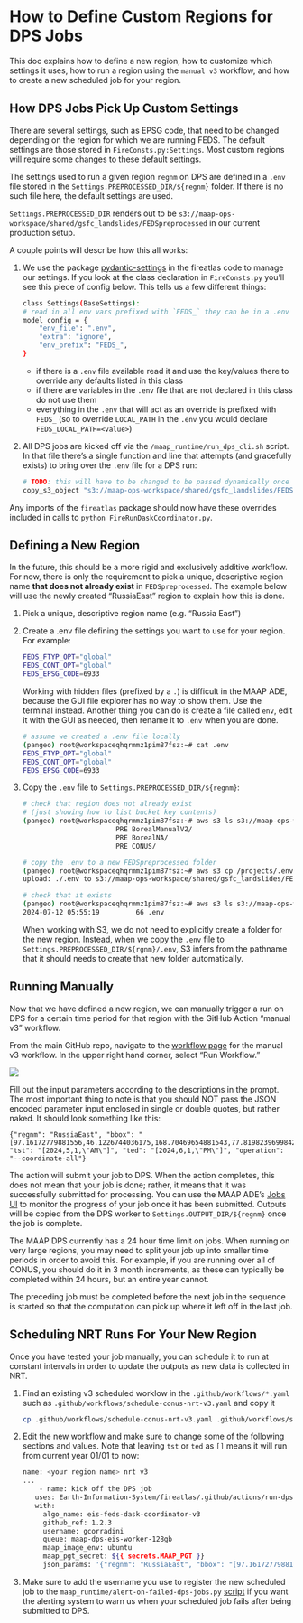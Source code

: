 # How to Define Custom Regions for DPS Jobs
This doc explains how to define a new region, how to customize which settings it uses, how to run a region using the `manual v3` workflow, and how to create a new scheduled job for your region.


## How DPS Jobs Pick Up Custom Settings

There are several settings, such as EPSG code, that need to be changed depending on the region for which we are running FEDS. The default settings are those stored in `FireConsts.py:Settings`. 
Most custom regions will require some changes to these default settings.

The settings used to run a given region `regnm` on DPS are defined in a `.env` file stored in the `Settings.PREPROCESSED_DIR/${regnm}` folder. If there is no such file here, the default settings are used. 

::: callout-note
`Settings.PREPROCESSED_DIR` renders out to be `s3://maap-ops-workspace/shared/gsfc_landslides/FEDSpreprocessed` in our current production setup.
:::

A couple points will describe how this all works: 

1. We use the package [pydantic-settings](https://github.com/pydantic/pydantic-settings) in the fireatlas code to manage 
our settings. If you look at the class declaration in `FireConsts.py` you'll see this piece of config below. This tells us
a few different things:

    ```bash
   class Settings(BaseSettings):
    # read in all env vars prefixed with `FEDS_` they can be in a .env file
    model_config = {
        "env_file": ".env",
        "extra": "ignore",
        "env_prefix": "FEDS_",
    }
    ```

    * if there is a `.env` file available read it and use the key/values there to override any defaults listed in this class
    * if there are variables in the `.env` file that are not declared in this class do not use them
    * everything in the `.env` that will act as an override is prefixed with `FEDS_` 
    (so to override `LOCAL_PATH` in the `.env` you would declare `FEDS_LOCAL_PATH=<value>`)

2. All DPS jobs are kicked off via the `/maap_runtime/run_dps_cli.sh` script. In that file there's a single function and line
that attempts (and gracefully exists) to bring over the `.env` file for a DPS run:

    ```bash
    # TODO: this will have to be changed to be passed dynamically once we want to use other s3 buckets
    copy_s3_object "s3://maap-ops-workspace/shared/gsfc_landslides/FEDSpreprocessed/${regnm}/.env" ../fireatlas/.env
    ```
   
Any imports of the `fireatlas` package should now have these overrides included in calls to `python FireRunDaskCoordinator.py`. 

## Defining a New Region 

In the future, this should be a more rigid and exclusively additive workflow. For now, there is only the requirement to pick a unique, descriptive region name **that does not already exist** in `FEDSpreprocessed`. The example below will use the newly created "RussiaEast" region to explain how this is done. 

1. Pick a unique, descriptive region name (e.g. "Russia East")

2. Create a .env file defining the settings you want to use for your region. For example: 

    ```bash
    FEDS_FTYP_OPT="global"
    FEDS_CONT_OPT="global"
    FEDS_EPSG_CODE=6933
    ```
::: callout-tip
Working with hidden files (prefixed by a `.`) is difficult in the MAAP ADE, because the GUI file explorer has no way to show them. Use the terminal instead. Another thing you can do is create a file called `env`, edit it with the GUI as needed, then rename it to `.env` when you are done. 
::: 
    ```bash
    # assume we created a .env file locally
    (pangeo) root@workspaceqhqrmmz1pim87fsz:~# cat .env 
    FEDS_FTYP_OPT="global"
    FEDS_CONT_OPT="global"
    FEDS_EPSG_CODE=6933
    ```
3. Copy the `.env` file to `Settings.PREPROCESSED_DIR/${regnm}`: 

    ```bash
    # check that region does not already exist
    # (just showing how to list bucket key contents)
    (pangeo) root@workspaceqhqrmmz1pim87fsz:~# aws s3 ls s3://maap-ops-workspace/shared/gsfc_landslides/FEDSpreprocessed/
                           PRE BorealManualV2/
                           PRE BorealNA/
                           PRE CONUS/

    # copy the .env to a new FEDSpreprocessed folder
    (pangeo) root@workspaceqhqrmmz1pim87fsz:~# aws s3 cp /projects/.env s3://maap-ops-workspace/shared/gsfc_landslides/FEDSpreprocessed/RussiaEast/.env
    upload: ./.env to s3://maap-ops-workspace/shared/gsfc_landslides/FEDSpreprocessed/RussiaEast/.env
  
    # check that it exists 
    (pangeo) root@workspaceqhqrmmz1pim87fsz:~# aws s3 ls s3://maap-ops-workspace/shared/gsfc_landslides/FEDSpreprocessed/RussiaEast/
    2024-07-12 05:55:19         66 .env

    ```
::: callout-note
When working with S3, we do not need to explicitly create a folder for the new region. Instead, when we copy the `.env` file to `Settings.PREPROCESSED_DIR/${rgnm}/.env`, S3 infers from the pathname that it should needs to create that new folder automatically. 
:::


## Running Manually 
Now that we have defined a new region, we can manually trigger a run on DPS for a certain time period for that region with the GitHub Action "manual v3" workflow. 

From the main GitHub repo, navigate to the [workflow page](https://github.com/Earth-Information-System/fireatlas/actions/workflows/manual-v3.yaml) for the manual v3 workflow. In the upper right hand corner, select "Run Workflow."

![](images/manual-dispatch.png)

Fill out the input parameters according to the descriptions in the prompt. The most important thing to note is that you should NOT pass the JSON encoded parameter input enclosed in single or double quotes, but rather naked. It should look something like this: 

```
{"regnm": "RussiaEast", "bbox": "[97.16172779881556,46.1226744036175,168.70469654881543,77.81982396998427]", "tst": "[2024,5,1,\"AM\"]", "ted": "[2024,6,1,\"PM\"]", "operation": "--coordinate-all"}
```

The action will submit your job to DPS. When the action completes, this does not mean that your job is done; rather, it means that it was successfully submitted for processing. You can use the MAAP ADE's [Jobs UI](https://docs.maap-project.org/en/develop/system_reference_guide/jobsui.html) to monitor the progress of your job once it has been submitted. Outputs will be copied from the DPS worker to `Settings.OUTPUT_DIR/${regnm}` once the job is complete. 

:::::: {.callout-tip}
The MAAP DPS currently has a 24 hour time limit on jobs. When running on very large regions, you may need to split your job up into smaller time periods in order to avoid this. For example, if you are running over all of CONUS, you should do it in 3 month increments, as these can typically be completed within 24 hours, but an entire year cannot. 

The preceding job must be completed before the next job in the sequence is started so that the computation can pick up where it left off in the last job. 
:::

## Scheduling NRT Runs For Your New Region 

Once you have tested your job manually, you can schedule it to run at constant intervals in order to update the outputs as new data is collected in NRT. 

1. Find an existing v3 scheduled worklow in the `.github/workflows/*.yaml` such as `.github/workflows/schedule-conus-nrt-v3.yaml` and copy it

   ```bash
   cp .github/workflows/schedule-conus-nrt-v3.yaml .github/workflows/schedule-russian-east-nrt-v3.yaml
   ```

2. Edit the new workflow and make sure to change some of the following sections and values. Note that leaving `tst` or `ted` as `[]` means it will run from current year 01/01 to now:

   ```bash
   name: <your region name> nrt v3
   ...
       - name: kick off the DPS job
      uses: Earth-Information-System/fireatlas/.github/actions/run-dps-job-v3@conus-dps
      with:
        algo_name: eis-feds-dask-coordinator-v3
        github_ref: 1.2.3
        username: gcorradini
        queue: maap-dps-eis-worker-128gb
        maap_image_env: ubuntu
        maap_pgt_secret: ${{ secrets.MAAP_PGT }}
        json_params: '{"regnm": "RussiaEast", "bbox": "[97.16172779881556, 46.1226744036175, 168.70469654881543, 77.81982396998427]", "tst": "[2024,5,1,\"AM\"]", "ted": "[]", "operation": "--coordinate-all"}'
   ```

3. Make sure to add the username you use to register the new scheduled job to the `maap_runtime/alert-on-failed-dps-jobs.py` [script](https://github.com/Earth-Information-System/fireatlas/blob/5007e66ee592940cb7f07483addbe5adee261a46/maap_runtime/alert-on-failed-dps-jobs.py#L30) if you want the alerting system to warn us when your scheduled job fails after being submitted to DPS. 